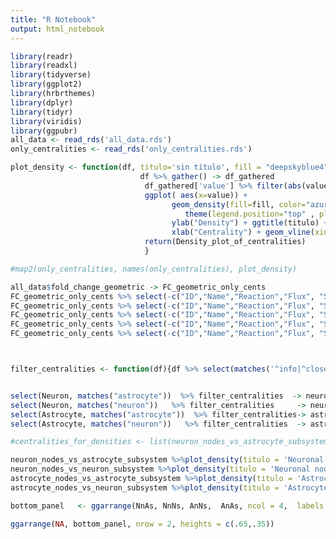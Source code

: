```yaml
---
title: "R Notebook"
output: html_notebook
---
```



```r
library(readr)
library(readxl)
library(tidyverse)
library(ggplot2)
library(hrbrthemes)
library(dplyr)
library(tidyr)
library(viridis)
library(ggpubr)
all_data <- read_rds('all_data.rds')
only_centralities <- read_rds('only_centralities.rds')
```

```r

plot_density <- function(df, titulo='sin título', fill = "deepskyblue4"){cut = 0.005
                             df %>% gather() -> df_gathered
                              df_gathered['value'] %>% filter(abs(value) > cut) %>%
                              ggplot( aes(x=value)) +
                                    geom_density(fill=fill, color="azure4", alpha=.8)+
                                       theme(legend.position="top" , plot.title = element_text(size=8.5)) +
                                    ylab("Density") + ggtitle(titulo) +  #ylim(0, 60) +
                                    xlab("Centrality") + geom_vline(xintercept=0, linetype="dashed", color = "black",  size=1) -> Density_plot_of_centralities
                              return(Density_plot_of_centralities)
                              }

#map2(only_centralities, names(only_centralities), plot_density)

all_data$fold_change_geometric -> FC_geometric_only_cents
FC_geometric_only_cents %>% select(-c("ID","Name","Reaction","Flux", "Sensitivity" )) %>% filter(`Node type` == "Sink/Demand Astro")     -> SD_astro
FC_geometric_only_cents %>% select(-c("ID","Name","Reaction","Flux", "Sensitivity" )) %>% filter(`Node type` == "Sink/Demand Neuron")    -> SD_neuron
FC_geometric_only_cents %>% select(-c("ID","Name","Reaction","Flux", "Sensitivity" )) %>% filter(`Node type` == "Neuron")                -> Neuron
FC_geometric_only_cents %>% select(-c("ID","Name","Reaction","Flux", "Sensitivity" )) %>% filter(`Node type` == "Astrocyte")             -> Astrocyte
FC_geometric_only_cents %>% select(-c("ID","Name","Reaction","Flux", "Sensitivity" )) %>% filter(`Node type` == "Exchange")              -> Exchange



filter_centralities <- function(df){df %>% select(matches('^info|^close|^bet|^communi|^katz|^page'))}


select(Neuron, matches("astrocyte"))  %>% filter_centralities  -> neuron_nodes_vs_astrocyte_subsystem
select(Neuron, matches("neuron"))   %>% filter_centralities     -> neuron_nodes_vs_neuron_subsystem
select(Astrocyte, matches("astrocyte"))  %>% filter_centralities-> astrocyte_nodes_vs_astrocyte_subsystem
select(Astrocyte, matches("neuron"))   %>% filter_centralities  -> astrocyte_nodes_vs_neuron_subsystem

#centralities_for_densities <- list(neuron_nodes_vs_astrocyte_subsystem,  neuron_nodes_vs_neuron_subsystem,  astrocyte_nodes_vs_astrocyte_subsystem, astrocyte_nodes_vs_neuron_subsystem )

neuron_nodes_vs_astrocyte_subsystem %>%plot_density(titulo = 'Neuronal nodes/Astrocyte subsystem', fill = 'brown4') -> NnAs
neuron_nodes_vs_neuron_subsystem %>%plot_density(titulo = 'Neuronal nodes/Neuronal subsystem', fill = 'darkorange4') -> NnNs
astrocyte_nodes_vs_astrocyte_subsystem %>%plot_density(titulo = 'Astrocyte nodes/Astrocyte subsystem', fill = 'darkolivegreen4') -> AnAs
astrocyte_nodes_vs_neuron_subsystem %>%plot_density(titulo = 'Astrocyte nodes/Neuron subsystem', fill = 'darkseagreen4') -> AnNs #map(centralities_for_densities, plot_density)

bottom_panel   <- ggarrange(NnAs, NnNs, AnNs,  AnAs, ncol = 4,  labels = c('c','d','e','f'))

```

```r
ggarrange(NA, bottom_panel, nrow = 2, heights = c(.65,.35))
```




















